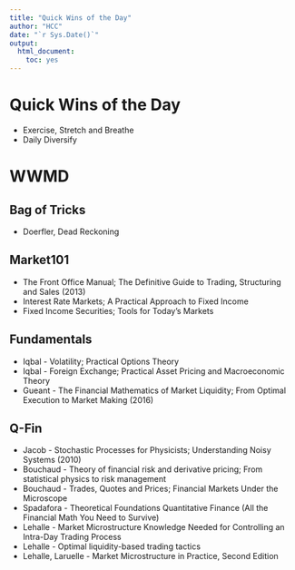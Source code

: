 ```yaml
---
title: "Quick Wins of the Day"
author: "HCC"
date: "`r Sys.Date()`"
output:
  html_document:
    toc: yes
---
```


# Quick Wins of the Day

- Exercise, Stretch and Breathe
- Daily Diversify



# WWMD

## Bag of Tricks
- Doerfler, Dead Reckoning

## Market101
  - The Front Office Manual; The Definitive Guide to Trading, Structuring and Sales (2013)
  - Interest Rate Markets; A Practical Approach to Fixed Income
  - Fixed Income Securities; Tools for Today's Markets


## Fundamentals
  - Iqbal - Volatility; Practical Options Theory
  - Iqbal - Foreign Exchange; Practical Asset Pricing and Macroeconomic Theory
  - Gueant - The Financial Mathematics of Market Liquidity; From Optimal Execution to Market Making (2016)
  
  
## Q-Fin
  - Jacob - Stochastic Processes for Physicists; Understanding Noisy Systems (2010)
  - Bouchaud - Theory of financial risk and derivative pricing; From statistical physics to risk management
  - Bouchaud - Trades, Quotes and Prices; Financial Markets Under the Microscope
  - Spadafora - Theoretical Foundations Quantitative Finance (All the Financial Math You Need to Survive)
  - Lehalle - Market Microstructure Knowledge Needed for Controlling an Intra-Day Trading Process 
  - Lehalle - Optimal liquidity-based trading tactics
  - Lehalle, Laruelle - Market Microstructure in Practice, Second Edition

  

